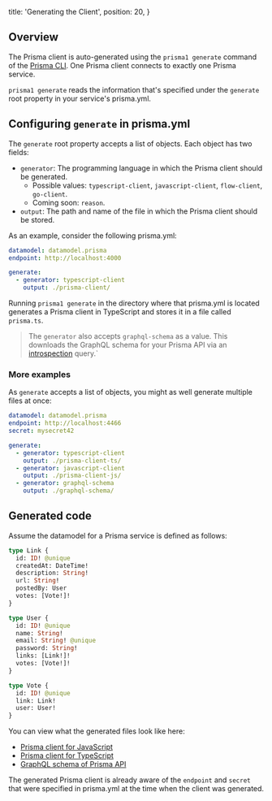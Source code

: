   title: 'Generating the Client',
  position: 20,
}

## Overview

The Prisma client is auto-generated using the `prisma1 generate` command of the [Prisma CLI](alx4). One Prisma client connects to exactly one Prisma service.

`prisma1 generate` reads the information that's specified under the `generate` root property in your service's prisma.yml. 

## Configuring `generate` in prisma.yml

The `generate` root property accepts a list of objects. Each object has two fields:

- `generator`: The programming language in which the Prisma client should be generated. 
  - Possible values: `typescript-client`, `javascript-client`, `flow-client`, `go-client`.
  - Coming soon: `reason`.
- `output`: The path and name of the file in which the Prisma client should be stored.

As an example, consider the following prisma.yml:

```yml
datamodel: datamodel.prisma
endpoint: http://localhost:4000

generate:
  - generator: typescript-client
    output: ./prisma-client/
```

Running `prisma1 generate` in the directory where that prisma.yml is located generates a Prisma client in TypeScript and stores it in a file called `prisma.ts`.

> The `generator` also accepts `graphql-schema` as a value. This downloads the GraphQL schema for your Prisma API via an [introspection](https://graphql.org/learn/introspection/) query.`

### More examples

As `generate` accepts a list of objects, you might as well generate multiple files at once:

```yml
datamodel: datamodel.prisma
endpoint: http://localhost:4466
secret: mysecret42

generate:
  - generator: typescript-client
    output: ./prisma-client-ts/
  - generator: javascript-client
    output: ./prisma-client-js/
  - generator: graphql-schema
    output: ./graphql-schema/
```

## Generated code

Assume the datamodel for a Prisma service is defined as follows:

```graphql
type Link {
  id: ID! @unique
  createdAt: DateTime!
  description: String!
  url: String!
  postedBy: User
  votes: [Vote!]!
}

type User {
  id: ID! @unique
  name: String!
  email: String! @unique
  password: String!
  links: [Link!]!
  votes: [Vote!]!
}

type Vote {
  id: ID! @unique
  link: Link!
  user: User!
}
```

You can view what the generated files look like here:

- [Prisma client for JavaScript](https://github.com/nikolasburk/prisma-client-examples/blob/master/generated/prisma.js)
- [Prisma client for TypeScript](https://github.com/nikolasburk/prisma-client-examples/blob/master/generated/prisma.ts)
- [GraphQL schema of Prisma API](https://github.com/nikolasburk/prisma-client-examples/blob/master/generated/prisma.graphql)

The generated Prisma client is already aware of the `endpoint` and `secret` that were specified in prisma.yml at the time when the client was generated.
